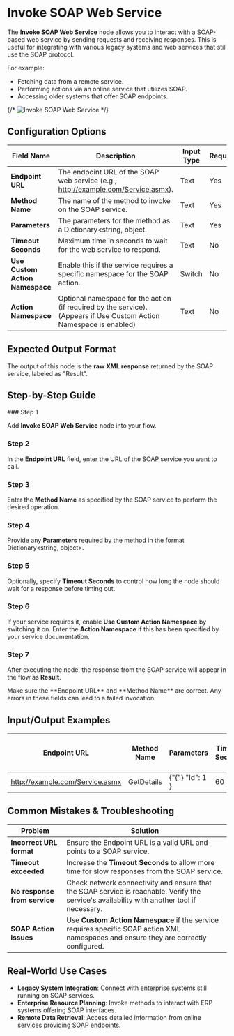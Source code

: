 
# Invoke SOAP Web Service

The **Invoke SOAP Web Service** node allows you to interact with a SOAP-based web service by sending requests and receiving responses. This is useful for integrating with various legacy systems and web services that still use the SOAP protocol.

For example:

- Fetching data from a remote service.
- Performing actions via an online service that utilizes SOAP.
- Accessing older systems that offer SOAP endpoints.

{/* ![Invoke SOAP Web Service](./invoke-soap-web-service.png) */}

## Configuration Options

| Field Name                      | Description                                                                                                         | Input Type | Required? | Default Value |
| ------------------------------- | ------------------------------------------------------------------------------------------------------------------- | ---------- | --------- | ------------- |
| **Endpoint URL**                | The endpoint URL of the SOAP web service (e.g., http://example.com/Service.asmx).                                   | Text       | Yes       | _(empty)_     |
| **Method Name**                 | The name of the method to invoke on the SOAP service.                                                               | Text       | Yes       | _(empty)_     |
| **Parameters**                  | The parameters for the method as a Dictionary&lt;string, object.                                                    | Text       | Yes       | _(empty)_     |
| **Timeout Seconds**             | Maximum time in seconds to wait for the web service to respond.                                                     | Text       | No        | 60            |
| **Use Custom Action Namespace** | Enable this if the service requires a specific namespace for the SOAP action.                                       | Switch     | No        | _(empty)_     |
| **Action Namespace**            | Optional namespace for the action (if required by the service). (Appears if Use Custom Action Namespace is enabled) | Text       | No        | _(empty)_     |

## Expected Output Format

The output of this node is the **raw XML response** returned by the SOAP service, labeled as "Result".

## Step-by-Step Guide

<Steps>
### Step 1

Add **Invoke SOAP Web Service** node into your flow.

### Step 2

In the **Endpoint URL** field, enter the URL of the SOAP service you want to call.

### Step 3

Enter the **Method Name** as specified by the SOAP service to perform the desired operation.

### Step 4

Provide any **Parameters** required by the method in the format Dictionary&lt;string, object>.

### Step 5

Optionally, specify **Timeout Seconds** to control how long the node should wait for a response before timing out.

### Step 6

If your service requires it, enable **Use Custom Action Namespace** by switching it on. Enter the **Action Namespace** if this has been specified by your service documentation.

### Step 7

After executing the node, the response from the SOAP service will appear in the flow as **Result**.

</Steps>

<Callout type="info" title="Tip">
  Make sure the **Endpoint URL** and **Method Name** are correct. Any errors in
  these fields can lead to a failed invocation.
</Callout>

## Input/Output Examples

| Endpoint URL                    | Method Name | Parameters      | Timeout Seconds | Use Custom Action Namespace | Action Namespace | Output       |
| ------------------------------- | ----------- | --------------- | --------------- | --------------------------- | ---------------- | ------------ |
| http://example.com/Service.asmx | GetDetails  | {"{"} "Id": 1 } | 60              | False                       | _(n/a)_          | XML Response |

## Common Mistakes & Troubleshooting

| Problem                      | Solution                                                                                                                                    |
| ---------------------------- | ------------------------------------------------------------------------------------------------------------------------------------------- |
| **Incorrect URL format**     | Ensure the Endpoint URL is a valid URL and points to a SOAP service.                                                                        |
| **Timeout exceeded**         | Increase the **Timeout Seconds** to allow more time for slow responses from the SOAP service.                                               |
| **No response from service** | Check network connectivity and ensure that the SOAP service is reachable. Verify the service's availability with another tool if necessary. |
| **SOAP Action issues**       | Use **Custom Action Namespace** if the service requires specific SOAP action XML namespaces and ensure they are correctly configured.       |

## Real-World Use Cases

- **Legacy System Integration**: Connect with enterprise systems still running on SOAP services.
- **Enterprise Resource Planning**: Invoke methods to interact with ERP systems offering SOAP interfaces.
- **Remote Data Retrieval**: Access detailed information from online services providing SOAP endpoints.
